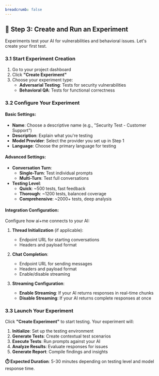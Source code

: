 ```yaml
---
breadcrumb: false
---
```


## 🧪 Step 3: Create and Run an Experiment

Experiments test your AI for vulnerabilities and behavioral issues. Let's create your first test.

### 3.1 Start Experiment Creation

1. Go to your project dashboard
2. Click **"Create Experiment"**
3. Choose your experiment type:
   - **Adversarial Testing**: Tests for security vulnerabilities
   - **Behavioral QA**: Tests for functional correctness

### 3.2 Configure Your Experiment

#### Basic Settings:

- **Name**: Choose a descriptive name (e.g., "Security Test - Customer Support")
- **Description**: Explain what you're testing
- **Model Provider**: Select the provider you set up in Step 1
- **Language**: Choose the primary language for testing

#### Advanced Settings:

- **Conversation Turn**:
  - **Single-Turn**: Test individual prompts
  - **Multi-Turn**: Test full conversations
- **Testing Level**:
  - **Quick**: ~500 tests, fast feedback
  - **Thorough**: ~1200 tests, balanced coverage
  - **Comprehensive**: ~2000+ tests, deep analysis

#### Integration Configuration:

Configure how ai+me connects to your AI:

1. **Thread Initialization** (if applicable):
   - Endpoint URL for starting conversations
   - Headers and payload format

2. **Chat Completion**:
   - Endpoint URL for sending messages
   - Headers and payload format
   - Enable/disable streaming

3. **Streaming Configuration**:
   - **Enable Streaming**: If your AI returns responses in real-time chunks
   - **Disable Streaming**: If your AI returns complete responses at once

### 3.3 Launch Your Experiment

Click **"Create Experiment"** to start testing. Your experiment will:

1. **Initialize**: Set up the testing environment
2. **Generate Tests**: Create contextual test scenarios
3. **Execute Tests**: Run prompts against your AI
4. **Analyze Results**: Evaluate responses for issues
5. **Generate Report**: Compile findings and insights

**⏱️ Expected Duration**: 5-30 minutes depending on testing level and model response time.
